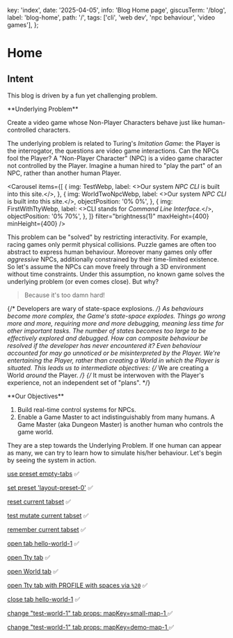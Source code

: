   key: 'index',
  date: '2025-04-05',
  info: 'Blog Home page',
  giscusTerm: '/blog',
  label: 'blog-home',
  path: '/',
  tags: ['cli', 'web dev', 'npc behaviour', 'video games'],
};



# Home

## Intent

This blog is driven by a fun yet challenging problem.

<Card id="underlying-problem"> 
**Underlying Problem**

Create a video game whose Non-Player Characters behave just like human-controlled characters.
</Card>

The underlying problem is related to Turing's _Imitation Game_:
the Player is the interrogator,
the questions are video game interactions.
Can the NPCs fool the Player? <SideNote>
  A "Non-Player Character" (NPC) is a video game character not controlled by the Player.</SideNote> <SideNote>
  Imagine a human hired to "play the part" of an NPC,
  rather than another human Player.</SideNote>

<Carousel
  items={[
    {
      img: TestWebp,
      label: <>Our system <em>NPC CLI</em> is built into this site.</>,
    },
    {
      img: WorldTwoNpcWebp,
      label: <>Our system <em>NPC CLI</em> is built into this site.</>,
      objectPosition: '0% 0%',
    },
    {
      img: FirstWithTtyWebp,
      label: <>CLI stands for <em>Command Line Interface.</em></>,
      objectPosition: '0% 70%',
    },
  ]}
  filter="brightness(1)"
  maxHeight={400}
  minHeight={400}
/>

This problem can be "solved" by restricting interactivity.
For example, racing games only permit physical collisions.
Puzzle games are often too abstract to express human behaviour.
Moreover many games only offer *aggressive* NPCs, additionally constrained by their time-limited existence.
So let's assume the NPCs can move freely through a 3D environment without time constraints.
Under this assumption, no known game solves the underlying problem
(or even comes close). But why?

> Because it's too damn hard!

{/* Developers are wary of state-space explosions. */}
As behaviours become more complex, the Game's state-space explodes.
Things go wrong more and more, requiring more and more debugging, meaning less time for other important tasks.
The number of states becomes too large to be effectively explored and debugged.
How can composite behaviour be resolved if the developer has never encountered it?
Even behaviour accounted for may go unnoticed or be misinterpreted by the Player.
We're entertaining the Player,
rather than creating a World in which the Player is situated.
This leads us to intermediate objectives:
{/* We are creating a World _around_ the Player. */}
{/* It must be interwoven with the Player's experience, not an independent set of "plans". */}

<Card id="underlying-problem"> 
**Our Objectives**

1. Build real-time control systems for NPCs.
2. Enable a Game Master to act indistinguishably from many humans. <SideNote>
  A Game Master (aka Dungeon Master) is another human who controls the game world.</SideNote>
</Card>

They are a step towards the Underlying Problem.
If one human can appear as many,
we can try to learn how to simulate his/her behaviour.
Let's begin by seeing the system in action.

[use preset empty-tabs](/internal/set-tabs/empty-layout) ✅

[set preset 'layout-preset-0'](/internal/set-tabs/layout-preset-0) ✅

[reset current tabset](/internal/reset-tabs) ✅

[test mutate current tabset](/internal/test-mutate-tabs) ✅

[remember current tabset](/internal/remember-tabs) ✅

[open tab hello-world-1](/internal/open-tab/HelloWorld?suffix=1) ✅

[open Tty tab](/internal/open-tab/Tty?suffix=4&env={WORLD_KEY:"test-world-1",PROFILE:"awaitWorld"}) ✅

[open World tab](/internal/open-tab/World?suffix=2&mapKey=small-map-1) ✅

[open Tty tab with PROFILE with spaces via `%20`](/internal/open-tab/Tty?suffix=4&env={WORLD_KEY:"test-world-1",PROFILE:"awaitWorld;%20echo%20foo%20bar!"}) ✅

[close tab hello-world-1](/internal/close-tab/hello-world-1) ✅

[change "test-world-1" tab props: mapKey=small-map-1 ](/internal/change-tab/test-world-1?props={mapKey:"small-map-1"}) ✅

[change "test-world-1" tab props: mapKey=demo-map-1 ](/internal/change-tab/test-world-1?props={mapKey:"demo-map-1"}) ✅
